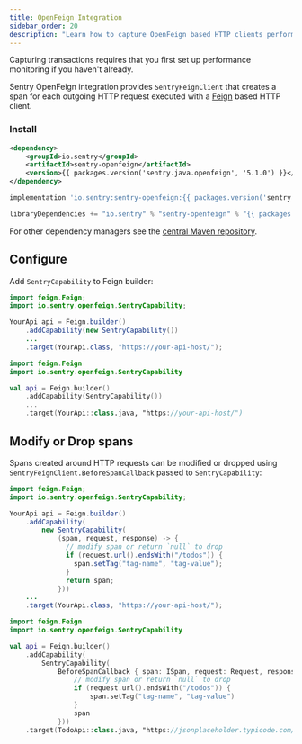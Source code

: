 ```yaml
---
title: OpenFeign Integration
sidebar_order: 20
description: "Learn how to capture OpenFeign based HTTP clients performance"
---
```


<Note>

Capturing transactions requires that you first <PlatformLink to="/performance/">set up performance monitoring</PlatformLink> if you haven't already.

</Note>

Sentry OpenFeign integration provides `SentryFeignClient` that creates a span for each outgoing HTTP request executed with a [Feign](https://github.com/OpenFeign/feign) based HTTP client.

### Install

```xml {tabTitle:Maven}
<dependency>
    <groupId>io.sentry</groupId>
    <artifactId>sentry-openfeign</artifactId>
    <version>{{ packages.version('sentry.java.openfeign', '5.1.0') }}</version>
</dependency>
```

```groovy {tabTitle:Gradle}
implementation 'io.sentry:sentry-openfeign:{{ packages.version('sentry.java.openfeign', '5.1.0') }}'
```

```scala {tabTitle: SBT}
libraryDependencies += "io.sentry" % "sentry-openfeign" % "{{ packages.version('sentry.java.openfeign', '5.1.0') }}"
```

For other dependency managers see the [central Maven repository](https://search.maven.org/artifact/io.sentry/sentry-openfeign).

## Configure

Add `SentryCapability` to Feign builder:

```java
import feign.Feign;
import io.sentry.openfeign.SentryCapability;

YourApi api = Feign.builder()
    .addCapability(new SentryCapability())
    ...
    .target(YourApi.class, "https://your-api-host/");
```

```kotlin
import feign.Feign
import io.sentry.openfeign.SentryCapability

val api = Feign.builder()
    .addCapability(SentryCapability())
    ...
    .target(YourApi::class.java, "https://your-api-host/")
```

## Modify or Drop spans

Spans created around HTTP requests can be modified or dropped using `SentryFeignClient.BeforeSpanCallback` passed to `SentryCapability`:

```java
import feign.Feign;
import io.sentry.openfeign.SentryCapability;

YourApi api = Feign.builder()
    .addCapability(
        new SentryCapability(
            (span, request, response) -> {
              // modify span or return `null` to drop
              if (request.url().endsWith("/todos")) {
                span.setTag("tag-name", "tag-value");
              }
              return span;
            }))
    ...
    .target(YourApi.class, "https://your-api-host/");
```

```kotlin
import feign.Feign
import io.sentry.openfeign.SentryCapability

val api = Feign.builder()
    .addCapability(
        SentryCapability(
            BeforeSpanCallback { span: ISpan, request: Request, response: Response? ->
                // modify span or return `null` to drop
                if (request.url().endsWith("/todos")) {
                    span.setTag("tag-name", "tag-value")
                }
                span
            }))
    .target(TodoApi::class.java, "https://jsonplaceholder.typicode.com/")
```

